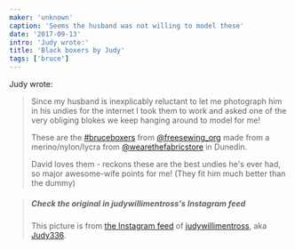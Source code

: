 ```yaml
---
maker: 'unknown'
caption: 'Seems the husband was not willing to model these'
date: '2017-09-13'
intro: 'Judy wrote:'
title: 'Black boxers by Judy'
tags: ['bruce']
---
```


<!-- truncate -->

Judy wrote:

> Since my husband is inexplicably reluctant to let me photograph
> him in his undies for the internet I took them to work and asked
> one of the very obliging blokes we keep hanging around to model for me!
>
> These are the [#bruceboxers](https://www.instagram.com/explore/tags/bruceboxers/)
> from [@freesewing_org](https://www.instagram.com/freesewing_org/) made from a
> merino/nylon/lycra from [@wearethefabricstore](https://www.instagram.com/wearethefabricstore/)
> in Dunedin.
>
> David loves them - reckons these are the best undies he's
> ever had, so major awesome-wife points for me!
> (They fit him much better than the dummy)

> ##### Check the original in judywillimentross's Instagram feed
>
> This picture is from [the Instagram feed](https://www.instagram.com/p/BZAT_btB_dq/)
> of [judywillimentross](https://www.instagram.com/judywillimentross/), aka [Judy336](/users/qdzpx).
